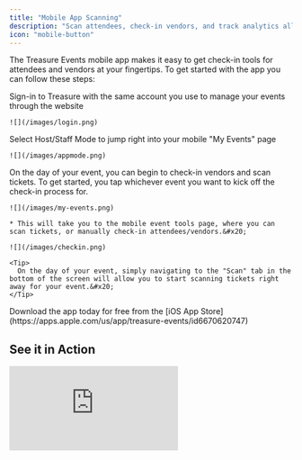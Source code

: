 ```yaml
---
title: "Mobile App Scanning"
description: "Scan attendees, check-in vendors, and track analytics all from your mobile device"
icon: "mobile-button"
---
```


The Treasure Events mobile app makes it easy to get check-in tools for attendees and vendors at your fingertips. To get started with the app you can follow these steps:

<Steps>
  <Step title="Sign-In">
    Sign-in to Treasure with the same account you use to manage your events through the website

    ![](/images/login.png)
  </Step>

  <Step title="Host Mode">
    Select Host/Staff Mode to jump right into your mobile "My Events" page

    ![](/images/appmode.png)
  </Step>

  <Step title="Day of Event">
    On the day of your event, you can begin to check-in vendors and scan tickets. To get started, you tap whichever event you want to kick off the check-in process for.&#x20;

    ![](/images/my-events.png)

    * This will take you to the mobile event tools page, where you can scan tickets, or manually check-in attendees/vendors.&#x20;

    ![](/images/checkin.png)

    <Tip>
      On the day of your event, simply navigating to the "Scan" tab in the bottom of the screen will allow you to start scanning tickets right away for your event.&#x20;
    </Tip>
  </Step>
</Steps>

<Check>
  Download the app today for free from the [iOS App Store](https://apps.apple.com/us/app/treasure-events/id6670620747)
</Check>

## See it in Action



<iframe
  style={{
  width: '100%',
  aspectRatio: '16/9',
  maxWidth: '560px'
}}
  src="https://www.youtube.com/embed/fkHoyVgvZHA?si=wx0PgmPkyqD0fsxu"
  title="YouTube video player"
  frameborder="0"
  allow="accelerometer; autoplay; clipboard-write; encrypted-media; gyroscope; picture-in-picture; web-share"
  referrerpolicy="strict-origin-when-cross-origin"
  allowfullscreen
/>